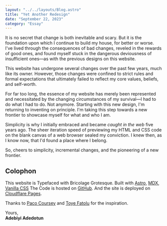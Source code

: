 ```yaml
---
layout: "../../layouts/Blog.astro"
title: "Yet Another Redesign"
date: "September 22, 2023"
category: "Essay"
---
```




It is no secret that change is both inevitable and scary. But it is the foundation upon which I continue to build my house, for better or worse.
I've lived through the consequences of bad changes, reveled in the rewards of good ones, and found myself stuck in the dangerous deviousness of
insufficient ones—as with the previous designs on this website.

This website has undergone several changes over the past few years, much like its owner. However, those changes were confined to strict rules and formal expectations that ultimately failed to reflect my core values, beliefs, and self-worth.

For far too long, the essence of my website has merely been represented and necessitated by the changing circumstances of my survival—I had to do what I had to do. Not anymore. Starting with this new design, I'm returning to inventing on principle. I'm taking this step towards a new frontier to showcase myself for what and who I am.

Simplicity is why I initially embraced and became _caught in the web_ five years ago. The sheer iteration speed of previewing my HTML and CSS code on the blank canvas of a web browser sealed my conviction. I knew then, as I know now, that I'd found a place where I belong.

So, cheers to simplicity, incremental changes, and the pioneering of a new frontier.

## Colophon

This website is Typefaced with Bricolage Grotesque. Built with [Astro](https://astro.build), [MDX](https://mdxjs.com), [Vanilla CSS](https://en.wikipedia.org/wiki/CSS)
The Code is hosted on [GitHub](https://github.com). And the site is deployed on [Cloudflare Pages](https://pages.cloudflare.com/).

Thanks to [Paco Coursey](https://paco.me) and [Toye Fatolu](https://toye.me) for the inspiration.

Yours,<br/>
**Adebiyi Adedotun**
